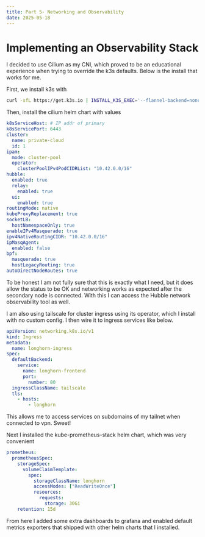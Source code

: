 ```yaml
---
title: Part 5- Networking and Observability
date: 2025-05-18
---
```

# Implementing an Observability Stack

I decided to use Cilium as my CNI, which proved to be an educational 
experience when trying to override the k3s defaults.  Below is the install 
that works for me.

First, we install k3s with 
```bash
curl -sfL https://get.k3s.io | INSTALL_K3S_EXEC='--flannel-backend=none --disable-network-policy --disable-kube-proxy' sh -
```

Then, install the cilium helm chart with values

```yaml title="ansible/roles/kubernetes_apps_deploy/main.yml"
k8sServiceHost: # IP addr of primary
k8sServicePort: 6443
cluster:
  name: private-cloud
  id: 1
ipam:
  mode: cluster-pool
  operator:
    clusterPoolIPv4PodCIDRList: "10.42.0.0/16"
hubble:
  enabled: true
  relay:
    enabled: true
  ui:
    enabled: true
routingMode: native
kubeProxyReplacement: true
socketLB:
  hostNamespaceOnly: true
enableIPv4Masquerade: true
ipv4NativeRoutingCIDR: "10.42.0.0/16"
ipMasqAgent:
  enabled: false
bpf:
  masquerade: true
  hostLegacyRouting: true
autoDirectNodeRoutes: true
```

To be honest I am not fully sure that this is exactly what I need, 
but it does allow the status to be OK and networking works as expected after the 
secondary node is connected.  With this I can access the Hubble network observability 
tool as well.

I am also using tailscale for cluster ingress using its operator, which I install with 
no custom config.  I then wire it to ingress services like below.

```yaml title="apps/longhorn/ingress.yaml"
apiVersion: networking.k8s.io/v1
kind: Ingress
metadata:
  name: longhorn-ingress
spec:
  defaultBackend:
    service:
      name: longhorn-frontend
      port:
        number: 80
  ingressClassName: tailscale
  tls:
    - hosts:
        - longhorn
```

This allows me to access services on subdomains of my tailnet when connected to 
vpn. Sweet!

Next I installed the kube-prometheus-stack helm chart, which was very 
convenient 

```yaml title="argocd-apps/kube-prometheus.yaml"
prometheus:
  prometheusSpec:
    storageSpec:
      volumeClaimTemplate:
        spec:
          storageClassName: longhorn
          accessModes: ["ReadWriteOnce"]
          resources:
            requests:
              storage: 30Gi
    retention: 15d
```

From here I added some extra dashboards to grafana and enabled default 
metrics exporters that shipped with other helm charts that I installed.
